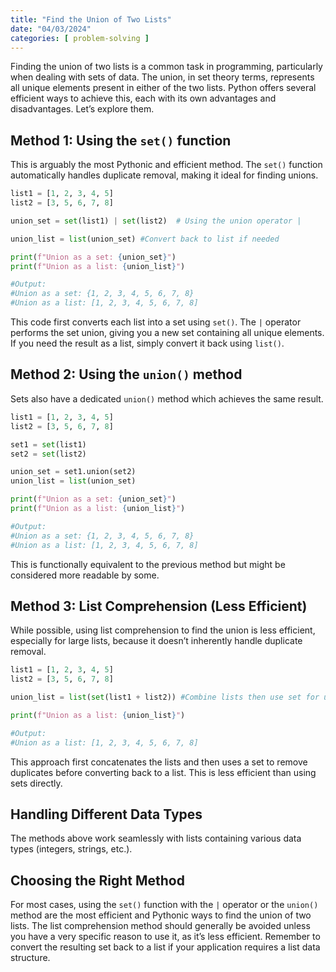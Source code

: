 ```yaml
---
title: "Find the Union of Two Lists"
date: "04/03/2024"
categories: [ problem-solving ]
---
```



Finding the union of two lists is a common task in programming, particularly when dealing with sets of data.  The union, in set theory terms, represents all unique elements present in either of the two lists.  Python offers several efficient ways to achieve this, each with its own advantages and disadvantages. Let's explore them.

## Method 1: Using the `set()` function

This is arguably the most Pythonic and efficient method.  The `set()` function automatically handles duplicate removal, making it ideal for finding unions.

```python
list1 = [1, 2, 3, 4, 5]
list2 = [3, 5, 6, 7, 8]

union_set = set(list1) | set(list2)  # Using the union operator |

union_list = list(union_set) #Convert back to list if needed

print(f"Union as a set: {union_set}")
print(f"Union as a list: {union_list}")

#Output:
#Union as a set: {1, 2, 3, 4, 5, 6, 7, 8}
#Union as a list: [1, 2, 3, 4, 5, 6, 7, 8]
```

This code first converts each list into a set using `set()`. The `|` operator performs the set union, giving you a new set containing all unique elements.  If you need the result as a list, simply convert it back using `list()`.


## Method 2: Using the `union()` method

Sets also have a dedicated `union()` method which achieves the same result.

```python
list1 = [1, 2, 3, 4, 5]
list2 = [3, 5, 6, 7, 8]

set1 = set(list1)
set2 = set(list2)

union_set = set1.union(set2)
union_list = list(union_set)

print(f"Union as a set: {union_set}")
print(f"Union as a list: {union_list}")

#Output:
#Union as a set: {1, 2, 3, 4, 5, 6, 7, 8}
#Union as a list: [1, 2, 3, 4, 5, 6, 7, 8]
```

This is functionally equivalent to the previous method but might be considered more readable by some.


## Method 3: List Comprehension (Less Efficient)

While possible, using list comprehension to find the union is less efficient, especially for large lists, because it doesn't inherently handle duplicate removal.

```python
list1 = [1, 2, 3, 4, 5]
list2 = [3, 5, 6, 7, 8]

union_list = list(set(list1 + list2)) #Combine lists then use set for uniqueness

print(f"Union as a list: {union_list}")

#Output:
#Union as a list: [1, 2, 3, 4, 5, 6, 7, 8]
```

This approach first concatenates the lists and then uses a set to remove duplicates before converting back to a list.  This is less efficient than using sets directly.


## Handling Different Data Types

The methods above work seamlessly with lists containing various data types (integers, strings, etc.).


## Choosing the Right Method

For most cases, using the `set()` function with the `|` operator or the `union()` method are the most efficient and Pythonic ways to find the union of two lists. The list comprehension method should generally be avoided unless you have a very specific reason to use it, as it’s less efficient. Remember to convert the resulting set back to a list if your application requires a list data structure.

